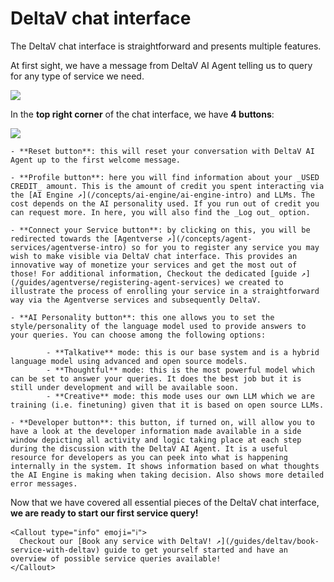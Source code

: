 
# DeltaV chat interface

The DeltaV chat interface is straightforward and presents multiple features.

At first sight, we have a message from DeltaV AI Agent telling us to query for any type of service we need.

![](../../../src/images/deltav/getting-started/deltav_chat_interface.png)

In the **top right corner** of the chat interface, we have **4 buttons**:

![](../../../src/images/deltav/getting-started/deltav_chat_interface_buttons.png)

    - **Reset button**: this will reset your conversation with DeltaV AI Agent up to the first welcome message.

    - **Profile button**: here you will find information about your _USED CREDIT_ amount. This is the amount of credit you spent interacting via the [AI Engine ↗️](/concepts/ai-engine/ai-engine-intro) and LLMs. The cost depends on the AI personality used. If you run out of credit you can request more. In here, you will also find the _Log out_ option.

    - **Connect your Service button**: by clicking on this, you will be redirected towards the [Agentverse ↗️](/concepts/agent-services/agentverse-intro) so for you to register any service you may wish to make visible via DeltaV chat interface. This provides an innovative way of monetize your services and get the most out of those! For additional information, Checkout the dedicated [guide ↗️](/guides/agentverse/registering-agent-services) we created to illustrate the process of enrolling your service in a straightforward way via the Agentverse services and subsequently DeltaV.

    - **AI Personality button**: this one allows you to set the style/personality of the language model used to provide answers to your queries. You can choose among the following options:

            - **Talkative** mode: this is our base system and is a hybrid language model using advanced and open source models.
            - **Thoughtful** mode: this is the most powerful model which can be set to answer your queries. It does the best job but it is still under development and will be available soon.
            - **Creative** mode: this mode uses our own LLM which we are training (i.e. finetuning) given that it is based on open source LLMs.

    - **Developer button**: this button, if turned on, will allow you to have a look at the developer information made available in a side window depicting all activity and logic taking place at each step during the discussion with the DeltaV AI Agent. It is a useful resource for developers as you can peek into what is happening internally in the system. It shows information based on what thoughts the AI Engine is making when taking decision. Also shows more detailed error messages.

Now that we have covered all essential pieces of the DeltaV chat interface, **we are ready to start our first service query!**

    <Callout type="info" emoji="ℹ️">
      Checkout our [Book any service with DeltaV! ↗️](/guides/deltav/book-service-with-deltav) guide to get yourself started and have an overview of possible service queries available!
    </Callout>
